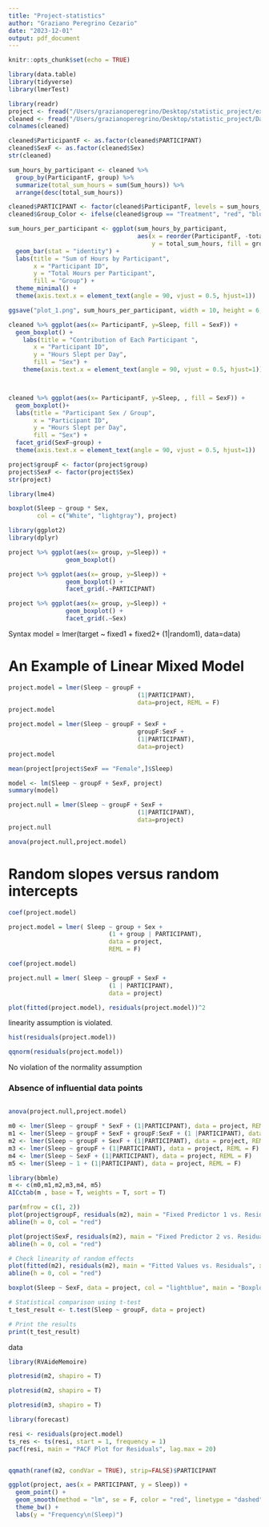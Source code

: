 ```yaml
---
title: "Project-statistics"
author: "Graziano Peregrino Cezario"
date: "2023-12-01"
output: pdf_document
---
```


```r
knitr::opts_chunk$set(echo = TRUE)
```

```r
library(data.table)
library(tidyverse)
library(lmerTest)
```
```r
library(readr)
project <- fread("/Users/grazianoperegrino/Desktop/statistic_project/explore (1).csv")
cleaned <- fread("/Users/grazianoperegrino/Desktop/statistic_project/Dataset/cleaned.csv")
colnames(cleaned)
```
```r
cleaned$ParticipantF <- as.factor(cleaned$PARTICIPANT)
cleaned$SexF <- as.factor(cleaned$Sex)
str(cleaned)
```
```r
sum_hours_by_participant <- cleaned %>%
  group_by(ParticipantF, group) %>%
  summarize(total_sum_hours = sum(Sum_hours)) %>%
  arrange(desc(total_sum_hours))
```
```r
cleaned$PARTICIPANT <- factor(cleaned$ParticipantF, levels = sum_hours_by_participant$ParticipantF)
cleaned$Group_Color <- ifelse(cleaned$group == "Treatment", "red", "blue")

```

```r
sum_hours_per_participant <- ggplot(sum_hours_by_participant, 
                                    aes(x = reorder(ParticipantF, -total_sum_hours), 
                                        y = total_sum_hours, fill = group)) +
  geom_bar(stat = "identity") +
  labs(title = "Sum of Hours by Participant",
       x = "Participant ID",
       y = "Total Hours per Participant", 
       fill = "Group") +
  theme_minimal() +
  theme(axis.text.x = element_text(angle = 90, vjust = 0.5, hjust=1))
```

```r
ggsave("plot_1.png", sum_hours_per_participant, width = 10, height = 6, units = "in")

```
```r
cleaned %>% ggplot(aes(x= ParticipantF, y=Sleep, fill = SexF)) +                 
  geom_boxplot() +
    labs(title = "Contribution of Each Participant ",
       x = "Participant ID",
       y = "Hours Slept per Day", 
       fill = "Sex") +
    theme(axis.text.x = element_text(angle = 90, vjust = 0.5, hjust=1))



cleaned %>% ggplot(aes(x= ParticipantF, y=Sleep, , fill = SexF)) +                 
  geom_boxplot()+ 
  labs(title = "Participant Sex / Group",
       x = "Participant ID",
       y = "Hours Slept per Day", 
       fill = "Sex") + 
  facet_grid(SexF~group) +
  theme(axis.text.x = element_text(angle = 90, vjust = 0.5, hjust=1))

```

```r
project$groupF <- factor(project$group)
project$SexF <- factor(project$Sex)
str(project)

```

```r
library(lme4)
```

```r
boxplot(Sleep ~ group * Sex,  
        col = c("White", "lightgray"), project)
```
```r
library(ggplot2)
library(dplyr)

project %>% ggplot(aes(x= group, y=Sleep)) +
                geom_boxplot() 

project %>% ggplot(aes(x= group, y=Sleep)) +
                geom_boxplot() +
                facet_grid(.~PARTICIPANT)

project %>% ggplot(aes(x= group, y=Sleep)) +
                geom_boxplot() +
                facet_grid(.~Sex)

```
Syntax
model = lmer(target ~ fixed1 + fixed2+  (1|random1), data=data)

# An Example of Linear Mixed Model 
```r
project.model = lmer(Sleep ~ groupF +
                                    (1|PARTICIPANT), 
                                    data=project, REML = F)
project.model
```
```r
project.model = lmer(Sleep ~ groupF + SexF +
                                    groupF:SexF +
                                    (1|PARTICIPANT), 
                                    data=project)
project.model
```

```r
mean(project[project$SexF == "Female",]$Sleep)

model <- lm(Sleep ~ groupF + SexF, project)
summary(model)
```

```r
project.null = lmer(Sleep ~ groupF + SexF +
                                    (1|PARTICIPANT), 
                                    data=project)
project.null
```
```r
anova(project.null,project.model)
```
# Random slopes versus random intercepts

```r
coef(project.model)
```

```r
project.model = lmer( Sleep ~ group + Sex + 
                            (1 + group | PARTICIPANT),
                            data = project,
                            REML = F)

```

```r
coef(project.model)
```

```r

project.null = lmer( Sleep ~ groupF + SexF +
                            (1 | PARTICIPANT),
                            data = project)

```
```r
plot(fitted(project.model), residuals(project.model))^2
```
linearity assumption is violated. 

```r
hist(residuals(project.model))
```
```r
qqnorm(residuals(project.model))
```
No violation of the normality assumption 

### Absence of influential data points 

```r

```

```r
anova(project.null,project.model)
```

```r
m0 <- lmer(Sleep ~ groupF * SexF + (1|PARTICIPANT), data = project, REML = F)
m1 <- lmer(Sleep ~ groupF + SexF + groupF:SexF + (1 |PARTICIPANT), data = project, REML = F)
m2 <- lmer(Sleep ~ groupF + SexF + (1|PARTICIPANT), data = project, REML = F)
m3 <- lmer(Sleep ~ groupF + (1|PARTICIPANT), data = project, REML = F)
m4 <- lmer(Sleep ~ SexF + (1|PARTICIPANT), data = project, REML = F)
m5 <- lmer(Sleep ~ 1 + (1|PARTICIPANT), data = project, REML = F)
```

```r
library(bbmle)
m <- c(m0,m1,m2,m3,m4, m5)
AICctab(m , base = T, weights = T, sort = T)
```
```r


par(mfrow = c(1, 2))
plot(project$groupF, residuals(m2), main = "Fixed Predictor 1 vs. Residuals", xlab = "Fixed Predictor 1", ylab = "Residuals")
abline(h = 0, col = "red")

plot(project$SexF, residuals(m2), main = "Fixed Predictor 2 vs. Residuals", xlab = "Fixed Predictor 2", ylab = "Residuals")
abline(h = 0, col = "red")

# Check linearity of random effects
plot(fitted(m2), residuals(m2), main = "Fitted Values vs. Residuals", xlab = "Fitted Values", ylab = "Residuals")
abline(h = 0, col = "red")

boxplot(Sleep ~ SexF, data = project, col = "lightblue", main = "Boxplot of Response by Fixed Effect")

# Statistical comparison using t-test
t_test_result <- t.test(Sleep ~ groupF, data = project)

# Print the results
print(t_test_result)
```
data 

```r
library(RVAideMemoire)
```
```r
plotresid(m2, shapiro = T)
```
```r
plotresid(m2, shapiro = T)
```
```r
plotresid(m3, shapiro = T)
```
```r
library(forecast)
```
```r
resi <- residuals(project.model)
ts_res <- ts(resi, start = 1, frequency = 1)
pacf(resi, main = "PACF Plot for Residuals", lag.max = 20)



```


```r
qqmath(ranef(m2, condVar = TRUE), strip=FALSE)$PARTICIPANT
```
```r
ggplot(project, aes(x = PARTICIPANT, y = Sleep)) +
  geom_point() +
  geom_smooth(method = "lm", se = F, color = "red", linetype = "dashed") +
  theme_bw() +
  labs(y = "Frequency\n(Sleep)")
```


